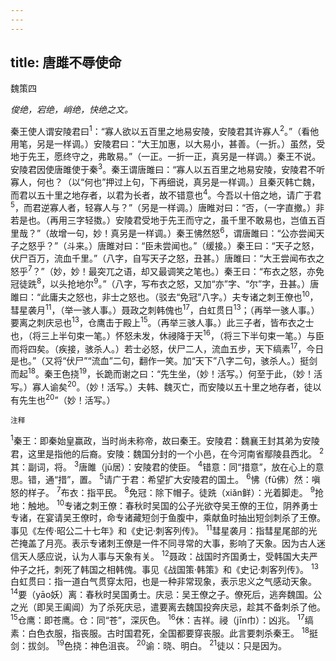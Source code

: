 ```yaml
---
---
---
```

title: 唐雎不辱使命
---



魏策四

*俊绝，宕绝，峭绝，快绝之文。*

秦王使人谓安陵君曰<sup>1</sup>：“寡人欲以五百里之地易安陵，安陵君其许寡人<sup>2</sup>。”（看他用笔，另是一样调。）安陵君曰：“大王加惠，以大易小，甚善。（一折。）虽然，受地于先王，愿终守之，弗敢易。”（一正。一折一正，真另是一样调。）秦王不说。安陵君因使唐雎使于秦<sup>3</sup>。秦王谓唐雎曰：“寡人以五百里之地易安陵，安陵君不听寡人，何也？（以“何也”押过上句，下再细说，真另是一样调。）且秦灭韩亡魏，而君以五十里之地存者，以君为长者，故不错意也<sup>4</sup>。今吾以十倍之地，请广于君<sup>5</sup>，而君逆寡人者，轻寡人与？”（另是一样调。）唐睢对曰：“否，（一字直撤。）非若是也。（再用三字轻擞。）安陵君受地于先王而守之，虽千里不敢易也，岂值五百里哉？”（故增一句，妙！真另是一样调。）秦王怫然怒<sup>6</sup>，谓唐雎曰：“公亦尝闻天子之怒乎？”（斗来。）唐雎对曰：“臣未尝闻也。”（缓接。）秦王曰：“天子之怒，伏尸百万，流血千里。”（八字，自写天子之怒，丑甚。）唐雎曰：“大王尝闻布衣之怒乎<sup>7</sup>？”（妙，妙！最突兀之语，却又最调笑之笔也。）秦王曰：“布衣之怒，亦免冠徒跣<sup>8</sup>，以头抢地尔<sup>9</sup>。”（八字，写布衣之怒，又加“亦”字、“尔”字，丑甚。）唐雎曰：“此庸夫之怒也，非士之怒也。（驳去“免冠”八字。）夫专诸之刺王僚也<sup>10</sup>，彗星袭月<sup>11</sup>，（举一骇人事。）聂政之刺韩傀也<sup>17</sup>，白虹贯日<sup>13</sup>；（再举一骇人事。）要离之刺庆忌也<sup>13</sup>，仓鹰击于殿上<sup>15</sup>。（再举三骇人事。）此三子者，皆布衣之士也，（将三上半句束一笔。）怀怒未发，休祲降于天<sup>16</sup>，（将三下半句束一笔。）与臣而将四矣。（疾接，骇杀人。）若士必怒，伏尸二人，流血五步，天下缟素<sup>17</sup>，今日是也。”（又将“伏尸”“流血”二句，翻作一笑。加“天下”八字二句，骇杀人。）挺剑而起<sup>18</sup>。秦王色挠<sup>19</sup>，长跪而谢之曰：“先生坐，（妙！活写。）何至于此，（妙！活写。）寡人谕矣<sup>20</sup>。（妙！活写。）夫韩、魏灭亡，而安陵以五十里之地存者，徒以有先生也<sup>20</sup>”（妙！活写。）

<sup>注释</sup>

<sup>1</sup>秦王：即秦始皇赢政，当时尚未称帝，故曰秦王。安陵君：魏襄王封其弟为安陵君，这里是指他的后裔。安陵：魏国分封的一个小邑，在今河南省鄢陵县西北。
<sup>2</sup>其：副词，将。
<sup>3</sup>唐雎（jū居）：安陵君的使臣。
<sup>4</sup>错意：同“措意”，放在心上的意思。错，通“措”，置。
<sup>5</sup>请广于君：希望扩大安陵君的国土。
<sup>6</sup>怫（fū佛）然：嗔怒的样子。
<sup>7</sup>布衣：指平民。
<sup>8</sup>免冠：除下帽子。徒跣（xiǎn鲜）：光着脚走。
<sup>9</sup>抢地：触地。
<sup>10</sup>专诸之刺王僚：春秋时吴国的公子光欲夺吴王僚的王位，阴养勇士专诸，在宴请吴王僚时，命专诸藏短剑于鱼腹中，乘献鱼时抽出短剑刺杀了王僚。事见《左传·昭公二十七年》和《史记·刺客列传》。
<sup>11</sup>彗星袭月：指彗星尾部的光芒掩盖了月亮。表示专诸刺王僚是一件不同寻常的大事，影响了天象。因为古人迷信天人感应说，认为人事与天象有关。
<sup>12</sup>聂政：战国时齐国勇士，受韩国大夫严仲子之托，刺死了韩国之相韩傀。事见《战国策·韩策》和《史记·刺客列传》。
<sup>13</sup>白虹贯曰：指一道白气贯穿太阳，也是一种非常现象，表示忠义之气感动天象。
<sup>14</sup>要（yāo妖）离：春秋时吴国勇士。庆忌：吴王僚之子。僚死后，逃奔魏国。公之光（即吴王阖阊）为了杀死庆忌，遣要离去魏国投奔庆忌，趁其不备刺杀了他。
<sup>15</sup>仓鹰：即苍鹰。仓：同“苍”，深灰色。
<sup>16</sup>休：吉祥。祲（jīn巾）：凶兆。
<sup>17</sup>缟素：白色衣服，指丧服。古时国君死，全国都要穿丧服。此言要刺杀秦王。
<sup>18</sup>挺剑：拔剑。
<sup>19</sup>色挠：神色沮丧。
<sup>20</sup>谕：晓、明白。
<sup>21</sup>徒以：只是因为。